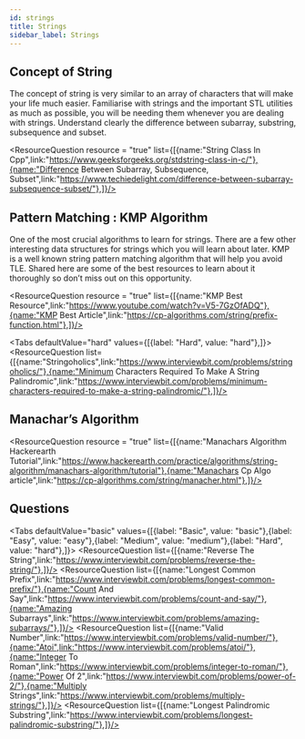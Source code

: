 ```yaml
---
id: strings
title: Strings
sidebar_label: Strings
---
```



## Concept of String
The concept of string is very similar to an array of characters that will make your life much easier. Familiarise with strings and the important STL utilities as much as possible, you will be needing them whenever you are dealing with strings. Understand clearly the difference between subarray, substring, subsequence and subset.
<TipsCaution tip = "true" content= "The following STL utilities for strings in C++ is a must know : length(), push_back(), pop_back(), begin(), end(), substr(), reverse()." />



<ResourceQuestion resource = "true" list={[{name:"String Class In Cpp",link:"https://www.geeksforgeeks.org/stdstring-class-in-c/"},{name:"Difference Between Subarray, Subsequence, Subset",link:"https://www.techiedelight.com/difference-between-subarray-subsequence-subset/"},]}/>



## Pattern Matching : KMP Algorithm
One of the most crucial algorithms to learn for strings. There are a few other interesting data structures for strings which you will learn about later. KMP is a well known string pattern matching algorithm that will help you avoid TLE. Shared here are some of the best resources to learn about it thoroughly so don’t miss out on this opportunity.


<ResourceQuestion resource = "true" list={[{name:"KMP Best Resource",link:"https://www.youtube.com/watch?v=V5-7GzOfADQ"},{name:"KMP Best Article",link:"https://cp-algorithms.com/string/prefix-function.html"},]}/>


<Tabs defaultValue="hard"
      	values={[{label: "Hard", value: "hard"},]}>
	<TabItem value="hard">
		<ResourceQuestion  list={[{name:"Stringoholics",link:"https://www.interviewbit.com/problems/stringoholics/"},{name:"Minimum Characters Required To Make A String Palindromic",link:"https://www.interviewbit.com/problems/minimum-characters-required-to-make-a-string-palindromic/"},]}/>
	</TabItem>
	
</Tabs>


## Manachar’s Algorithm

<ResourceQuestion resource = "true" list={[{name:"Manachars Algorithm Hackerearth Tutorial",link:"https://www.hackerearth.com/practice/algorithms/string-algorithm/manachars-algorithm/tutorial"},{name:"Manachars Cp Algo article",link:"https://cp-algorithms.com/string/manacher.html"},]}/>


## Questions
<Tabs
	defaultValue="basic"
	values={[{label: "Basic", value: "basic"},{label: "Easy", value: "easy"},{label: "Medium", value: "medium"},{label: "Hard", value: "hard"},]}>
	<TabItem value="basic">
		<ResourceQuestion  list={[{name:"Reverse The String",link:"https://www.interviewbit.com/problems/reverse-the-string/"},]}/>
	</TabItem>
	<TabItem value="easy">
		<ResourceQuestion  list={[{name:"Longest Common Prefix",link:"https://www.interviewbit.com/problems/longest-common-prefix/"},{name:"Count And Say",link:"https://www.interviewbit.com/problems/count-and-say/"},{name:"Amazing Subarrays",link:"https://www.interviewbit.com/problems/amazing-subarrays/"},]}/>
	</TabItem>
	<TabItem value="medium">
		<ResourceQuestion  list={[{name:"Valid Number",link:"https://www.interviewbit.com/problems/valid-number/"},{name:"Atoi",link:"https://www.interviewbit.com/problems/atoi/"},{name:"Integer To Roman",link:"https://www.interviewbit.com/problems/integer-to-roman/"},{name:"Power Of 2",link:"https://www.interviewbit.com/problems/power-of-2/"},{name:"Multiply Strings",link:"https://www.interviewbit.com/problems/multiply-strings/"},]}/>
	</TabItem>
	<TabItem value="hard">
		<ResourceQuestion  list={[{name:"Longest Palindromic Substring",link:"https://www.interviewbit.com/problems/longest-palindromic-substring/"},]}/>
	</TabItem>
	
</Tabs>
